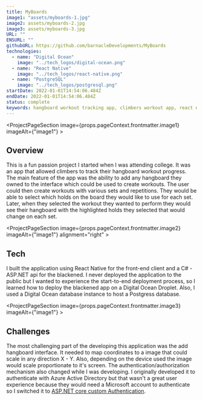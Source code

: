 ```yaml
---
title: MyBoards
image1: "assets/myboards-1.jpg"
image2: assets/myboards-2.jpg
image3: assets/myboards-3.jpg
URL: ""
ENSURL: ""
githubURL: https://github.com/barnacleDevelopments/MyBoards
technologies:
  - name: "Digital Ocean"
    image: "../tech_logos/digital-ocean.png"
  - name: "React Native"
    image: "../tech_logos/react-native.png"
  - name: "PostgreSQL"
    image: "../tech_logos/postgresql.png"
startDate: 2022-01-01T14:54:06.484Z
endDate: 2022-01-01T14:54:06.484Z
status: complete
keywords: hangboard workout tracking app, climbers workout app, react native hangboard app, c# asp.net api workout app, digital ocean deployment, scalable image interface react native, custom authentication asp.net core, postgresql database for workout apps, azure active directory authentication, typescript workout app, entity framework core api, mssql database for fitness apps, workout app with custom hangboards, Devin Davis
---
```


<ProjectPageSection image={props.pageContext.frontmatter.image1} imageAlt={"image1"} >
## Overview
This is a fun passion project I started when I was attending college. It was an app that allowed climbers to track their hangboard workout progress. The main feature of the app was the ability to add any hangboard they owned to the interface which could be used to create workouts. The user could then create workouts with various sets and repetitions. They would be able to select which holds on the board they would like to use for each set. Later, when they selected the workout they wanted to perform they would see their hangboard with the highlighted holds they selected that would change on each set.
</ProjectPageSection>


<ProjectPageSection image={props.pageContext.frontmatter.image2} imageAlt={"image1"} alignment="right" >
## Tech 
I built the application using React Native for the front-end client and a C# - ASP.NET api for the blackened. I never deployed the application to the public but I wanted to experience the start-to-end deployment process, so I learned how to deploy the blackened app on a Digital Ocean Droplet. Also, I used a Digital Ocean database instance to host a Postgress database.
<TechListing technologies={props.pageContext.frontmatter.technologies} />
</ProjectPageSection>

<ProjectPageSection image={props.pageContext.frontmatter.image3} imageAlt={"image1"}  >
## Challenges
The most challenging part of the developing this application was the add hangboard interface. It needed to map coordinates to a image that could scale in any direction X - Y. Also, depending on the device used the image would scale proportionate to it's screen. The authentication/authorization mechanism also changed while I was developing. I originally developed it to authenticate with Azure Active Directory but that wasn't a great user experience because they would need a Microsoft account to authenticate so I switched it to [ASP.NET core custom Authentication](https://learn.microsoft.com/en-us/aspnet/core/security/authentication/?view=aspnetcore-7.0).
</ProjectPageSection>
